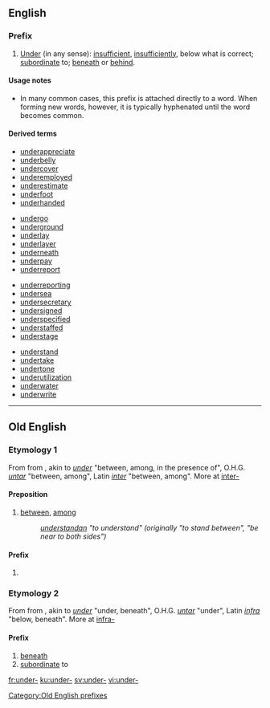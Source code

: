 ==English==

===Prefix===
{{infl|en|prefix}}

# [[under|Under]] (in any sense): [[insufficient]], [[insufficiently]], below what is correct; [[subordinate]] to; [[beneath]] or [[behind]].

====Usage notes====
* In many common cases, this prefix is attached directly to a word. When forming new words, however, it is typically hyphenated until the word becomes common.

====Derived terms====
{{top4}}
* [[underappreciate]]
* [[underbelly]]
* [[undercover]]
* [[underemployed]]
* [[underestimate]]
* [[underfoot]]
* [[underhanded]]
{{mid4}}
* [[undergo]] <!-- maybe? -->
* [[underground]]
* [[underlay]]
* [[underlayer]]
* [[underneath]]
* [[underpay]]
* [[underreport]]
{{mid4}}
* [[underreporting]]
* [[undersea]]
* [[undersecretary]]
* [[undersigned]]
* [[underspecified]]
* [[understaffed]]
* [[understage]]
{{mid4}}
* [[understand]] <!-- maybe? -->
* [[undertake]] <!-- maybe? -->
* [[undertone]]
* [[underutilization]]
* [[underwater]]
* [[underwrite]]
{{bottom4}}

----

==Old English==

===Etymology 1===
From {{proto|Germanic|under-|lang=ang}} from {{proto|Indo-European|nter-|between, among|lang=ang}}, akin to {{etyl|ang|-}} ''[[under]]'' "between, among, in the presence of", O.H.G. ''[[untar]]'' "between, among", Latin ''[[inter]]'' "between, among". More at [[inter-]]

====Preposition====
{{infl|ang|preposition}}

# [[between]], [[among]]
#: ''[[understandan]] "to understand" (originally "to stand between", "be near to both sides")''
#: ''{{term|undersceotan|underscēotan|to intercept|lang=ang}}''

====Prefix====
{{infl|ang|prefix}}

# {{defn|Old English}}

===Etymology 2===
From {{proto|Germanic|under-|lang=ang}} from {{proto|Indo-European|ndhero-|lower|lang=ang}}, akin to {{etyl|ang|-}} ''[[under]]'' "under, beneath", O.H.G. ''[[untar]]'' "under", Latin ''[[infra]]'' "below, beneath". More at [[infra-]]

====Prefix====
{{infl|ang|prefix}}

# [[beneath]]
# [[subordinate]] to
#: ''{{term|underling||underling, subordinate|lang=ang}}''

[[Category:Old English prefixes]]

[[fr:under-]]
[[ku:under-]]
[[sv:under-]]
[[vi:under-]]